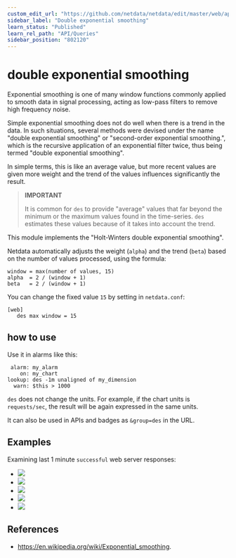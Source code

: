 ```yaml
---
custom_edit_url: "https://github.com/netdata/netdata/edit/master/web/api/queries/des/README.md"
sidebar_label: "Double exponential smoothing"
learn_status: "Published"
learn_rel_path: "API/Queries"
sidebar_position: "802120"
---
```



# double exponential smoothing

Exponential smoothing is one of many window functions commonly applied to smooth data in signal
processing, acting as low-pass filters to remove high frequency noise.

Simple exponential smoothing does not do well when there is a trend in the data.
In such situations, several methods were devised under the name "double exponential smoothing"
or "second-order exponential smoothing.", which is the recursive application of an exponential
filter twice, thus being termed "double exponential smoothing".

In simple terms, this is like an average value, but more recent values are given more weight
and the trend of the values influences significantly the result.

> **IMPORTANT**
>
> It is common for `des` to provide "average" values that far beyond the minimum or the maximum
> values found in the time-series.
> `des` estimates these values because of it takes into account the trend.

This module implements the "Holt-Winters double exponential smoothing".

Netdata automatically adjusts the weight (`alpha`) and the trend (`beta`) based on the number
of values processed, using the formula:

```
window = max(number of values, 15)
alpha  = 2 / (window + 1)
beta   = 2 / (window + 1)
```

You can change the fixed value `15` by setting in `netdata.conf`:

```
[web]
   des max window = 15
```

## how to use

Use it in alarms like this:

```
 alarm: my_alarm
    on: my_chart
lookup: des -1m unaligned of my_dimension
  warn: $this > 1000
```

`des` does not change the units. For example, if the chart units is `requests/sec`, the result
will be again expressed in the same units. 

It can also be used in APIs and badges as `&group=des` in the URL.

## Examples

Examining last 1 minute `successful` web server responses:

-   ![](https://registry.my-netdata.io/api/v1/badge.svg?chart=web_log_nginx.response_statuses&options=unaligned&dimensions=success&group=min&after=-60&label=min)
-   ![](https://registry.my-netdata.io/api/v1/badge.svg?chart=web_log_nginx.response_statuses&options=unaligned&dimensions=success&group=average&after=-60&label=average&value_color=yellow)
-   ![](https://registry.my-netdata.io/api/v1/badge.svg?chart=web_log_nginx.response_statuses&options=unaligned&dimensions=success&group=ses&after=-60&label=single+exponential+smoothing&value_color=yellow)
-   ![](https://registry.my-netdata.io/api/v1/badge.svg?chart=web_log_nginx.response_statuses&options=unaligned&dimensions=success&group=des&after=-60&label=double+exponential+smoothing&value_color=orange)
-   ![](https://registry.my-netdata.io/api/v1/badge.svg?chart=web_log_nginx.response_statuses&options=unaligned&dimensions=success&group=max&after=-60&label=max)

## References

-   <https://en.wikipedia.org/wiki/Exponential_smoothing>.


